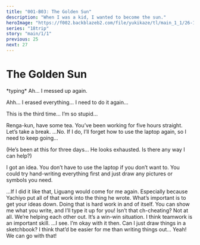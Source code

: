 ```yaml
---
title: "001-B03: The Golden Sun"
description: "When I was a kid, I wanted to become the sun."
heroImage: "https://f002.backblazeb2.com/file/yukikaze/tl/main_1_1/26-1.jpg"
series: "18trip"
story: "main/1/1"
previous: 25
next: 27
---
```



# The Golden Sun

<Divider loc="HAMA Tours - Office Floor" />

<StoryImg src="https://f002.backblazeb2.com/file/yukikaze/tl/main_1_1/26-1.jpg" alt="1" />

<Bubble character="Renga">
&ast;typing&ast; Ah… I messed up again.

Ahh… I erased everything… I need to do it again…

This is the third time… I’m so stupid…
</Bubble>

<Bubble mc>
Renga-kun, have some tea. You’ve been working for five hours straight. Let’s take a break.
</Bubble>

<Bubble character="Renga">
…No. If I do, I’ll forget how to use the laptop again, so I need to keep going…
</Bubble>

<Bubble mc>
<p class="t">(He’s been at this for three days… He looks exhausted. Is there any way I can help?)</p>

I got an idea. You don’t have to use the laptop if you don’t want to. You could try hand-writing everything first and just draw any pictures or symbols you need.
</Bubble>

<Bubble character="Renga">
…If I did it like that, Liguang would come for me again. Especially because Yachiyo put all of that work into the thing he wrote.
</Bubble>

<Bubble mc>
What’s important is to get your ideas down. Doing that is hard work in and of itself. You can show me what you write, and I’ll type it up for you!
</Bubble>

<Bubble character="Renga">
Isn’t that ch-cheating?
</Bubble>

<Bubble mc>
Not at all. We’re helping each other out. It’s a win-win situation. I think teamwork is an important skill.
</Bubble>

<Bubble character="Renga">
…I see. I’m okay with it then. Can I just draw things in a sketchbook? I think that’d be easier for me than writing things out…
</Bubble>

<Bubble mc>
Yeah! We can go with that!
</Bubble>

<Divider timeskip />

<Bubble character="Renga" hidden>
_Does this look good?_

_…Man, I gotta start all over again._

_“Something I wanna express through this tour…” Ugh…_
</Bubble>

<Divider timeskip />

<Bubble mc>
Mmm… Oh, no, I fell asleep. Ah, the sun’s almost up…

<p class="t">(Hm? Where’s Renga-kun? Last I remember he was up drawing pictures for the tour documents…)</p>
</Bubble>

<Divider loc="HAMA Tours - Wharf" />

<StoryImg src="https://f002.backblazeb2.com/file/yukikaze/tl/main_1_1/26-2.jpg" alt="2" />

<Bubble character="Renga">
……
</Bubble>

<Bubble mc>
Ah, there he is…

<p class="t">(Is he okay? He looks a little down. He’s just staring out into the horizon…)</p>

Ah, the sun’s rising…
</Bubble>

<Bubble character="Renga">
…The sun’s out.
</Bubble>

<Bubble mc>
It’s so pretty… Did you come out here to watch it?
</Bubble>

<Bubble character="Renga">
Chief…did I wake you up? I’m sorry…
</Bubble>

<Bubble mc>
Don’t worry about it. It’s nice to see the sunrise after pulling an all-nighter.
</Bubble>

<Bubble character="Renga">
Yeah.

Hey, so…you know how HAMA was developed through land reclamation a long time ago, right?
</Bubble>

<Bubble mc>
Yeah, I guess.
</Bubble>

<Bubble character="Renga">
…I got told when I was a kid that all of this land used to be ocean. That kinda made me happy to hear.

In HAMA, when you go to the port in the morning and look around, everything turns blue—the sky, the ocean, the city… It all mixes together.

It…makes me feel like I’m part of the city, even though I’m so small in comparison…

And then you get to see the rays of the sun shining down on HAMA, turning all of the blues into gold.

The sun just covers everything in its light, no matter where you look. It…doesn’t matter what you’re struggling through or what you’re worried about…
</Bubble>

<Bubble mc>
<p class="t">(Renga-kun?)</p>
</Bubble>

<Bubble character="Renga">
I’ve always loved this view. You end up having to look away because it’s so blinding, but you can still see the light of the sun even when you do…

It’s so intense and strong, like it’s trying to wash everything away with its light… That’s why I’ve always thought that the sun was so cool, but…

I’m tiny in comparison, so I felt like it completely outshone me. It kinda made me mad… But feeling the warm sun at the end of a cold night also saved me.

I know I’m contradicting myself, but even though I’m jealous of it…I look up to it and love it at the same time.
</Bubble>

<Bubble mc>
……

<p class="t">(I feel like…Renga-kun is telling me something really important about himself.)</p>
</Bubble>

<Bubble character="Renga">
When I was a kid, I wanted to become the sun. I knew that it wasn’t possible. But…

There really is someone out there who’s like the sun itself. And I…

……

Now that I think about it, I feel like showing off and being stubborn was my way of trying to become the sun, even though I knew I couldn’t…

Nah, never mind. I just like mornings in HAMA, that’s all I wanted to say.
</Bubble>

<Bubble mc>
…I like them too.
</Bubble>

<Bubble character="Renga">
Yeah… I want our tour guests to see it too, but you can’t if you’re only here for a day trip.
</Bubble>

<Bubble mc>
Yeah, you’re right. It’s something you can only see if you stay here overnight.
</Bubble>

<Bubble character="Renga">
……

…Ah! I got it! I know what I wanna do for the tour!
</Bubble>

<StoryImg src="https://f002.backblazeb2.com/file/yukikaze/tl/main_1_1/26-3.jpg" alt="3" />

<Bubble character="Renga">
Chief, I got an idea! I’m so happy!
</Bubble>

<Bubble mc>
Woah… Y-You’re welcome…?

<p class="t">(He’s holding my hands… This never happens…!)</p>
</Bubble>

<Bubble character="Renga">
&ast;gasp&ast; Wah, I-I’m sorry! I don’t usually do that kinda stuff… You were just right in front of me, so… But I’m not saying it’s your fault for…
</Bubble>

<Bubble mc>
Ahaha, it’s okay, I didn’t mind!

But since you have an idea, let’s go back inside and write it down before you forget.
</Bubble>

<Bubble character="Renga">
Ah, y-yeah!

Maybe the sun _can_ be on my side every once in a while!
</Bubble>
